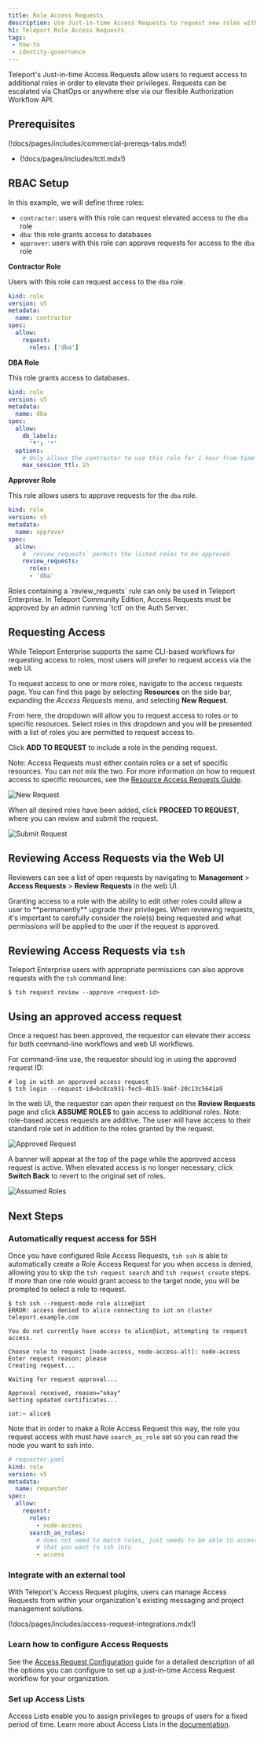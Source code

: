 ```yaml
---
title: Role Access Requests
description: Use Just-in-time Access Requests to request new roles with elevated privileges.
h1: Teleport Role Access Requests
tags:
 - how-to
 - identity-governance
---
```


Teleport's Just-in-time Access Requests allow users to request access to
additional roles in order to elevate their privileges. Requests can be escalated
via ChatOps or anywhere else via our flexible Authorization Workflow API.

## Prerequisites

(!docs/pages/includes/commercial-prereqs-tabs.mdx!)

- (!docs/pages/includes/tctl.mdx!)

## RBAC Setup

In this example, we will define three roles:

- `contractor`: users with this role can request elevated access to the `dba` role
- `dba`: this role grants access to databases
- `approver`: users with this role can approve requests for access to the `dba` role

**Contractor Role**

Users with this role can request access to the `dba` role.

```yaml
kind: role
version: v5
metadata:
  name: contractor
spec:
  allow:
    request:
      roles: ['dba']
```

**DBA Role**

This role grants access to databases.

```yaml
kind: role
version: v5
metadata:
  name: dba
spec:
  allow:
    db_labels:
      '*': '*'
  options:
    # Only allows the contractor to use this role for 1 hour from time of request.
    max_session_ttl: 1h
```

**Approver Role**

This role allows users to approve requests for the `dba` role.

```yaml
kind: role
version: v5
metadata:
  name: approver
spec:
  allow:
    # `review_requests` permits the listed roles to be approved
    review_requests:
      roles:
      - 'dba'
```

<Admonition type="warning" title="Requires Teleport Enterprise">
Roles containing a `review_requests` rule can only be used in Teleport
Enterprise. In Teleport Community Edition, Access Requests must be approved by an admin
running `tctl` on the Auth Server.
</Admonition>

## Requesting Access

While Teleport Enterprise supports the same CLI-based workflows for requesting
access to roles, most users will prefer to request access via the web UI.

To request access to one or more roles, navigate to the access requests page.
You can find this page by selecting **Resources** on the side bar, expanding the
*Access Requests* menu, and selecting **New Request**.

From here, the dropdown will allow you to request access to roles or to specific
resources. Select roles in this dropdown and you will be presented with a list
of roles you are permitted to request access to.

Click **ADD TO REQUEST** to include a role in the pending request.

Note: Access Requests must either contain roles or a set of specific resources.
You can not mix the two. For more information on how to request access to
specific resources, see the
[Resource Access Requests Guide](./resource-requests.mdx).

![New Request](../../../img/access-requests/new-role-request.png)

When all desired roles have been added, click **PROCEED TO REQUEST**, where you
can review and submit the request.

![Submit Request](../../../img/access-requests/submit-request.png)

## Reviewing Access Requests via the Web UI

Reviewers can see a list of open requests by navigating to
**Management** > **Access Requests** > **Review Requests** in the web UI.

<Admonition type="warning">
Granting access to a role with the ability to edit other roles could allow a
user to **permanently** upgrade their privileges. When reviewing requests, it's
important to carefully consider the role(s) being requested and what permissions
will be applied to the user if the request is approved.
</Admonition>

## Reviewing Access Requests via `tsh`

Teleport Enterprise users with appropriate permissions can also approve requests
with the `tsh` command line:

```code
$ tsh request review --approve <request-id>
```

## Using an approved access request

Once a request has been approved, the requestor can elevate their access for
both command-line workflows and web UI workflows.

For command-line use, the requestor should log in using the approved request ID:

```code
# log in with an approved access request
$ tsh login --request-id=bc8ca931-fec9-4b15-9a6f-20c13c5641a9
```

In the web UI, the requestor can open their request on the **Review Requests**
page and click **ASSUME ROLES** to gain access to additional roles. Note:
role-based access requests are additive. The user will have access to their
standard role set in addition to the roles granted by the request.

![Approved Request](../../../img/access-requests/approved-request.png)

A banner will appear at the top of the page while the approved access request is
active. When elevated access is no longer necessary, click **Switch Back** to revert
to the original set of roles.

![Assumed Roles](../../../img/access-requests/role-assumed.png)

## Next Steps

### Automatically request access for SSH

Once you have configured Role Access Requests,
`tsh ssh` is able to automatically create a Role Access Request for you when access is denied,
allowing you to skip the `tsh request search` and `tsh request create` steps.
If more than one role would grant access to the target node, you will be prompted
to select a role to request.

```code
$ tsh ssh --request-mode role alice@iot
ERROR: access denied to alice connecting to iot on cluster teleport.example.com

You do not currently have access to alice@iot, attempting to request access.

Choose role to request [node-access, node-access-alt]: node-access
Enter request reason: please
Creating request...

Waiting for request approval...

Approval received, reason="okay"
Getting updated certificates...

iot:~ alice$
```

Note that in order to make a Role Access Request this way, the role you request
access with must have `search_as_role` set so you can read the node you want to
ssh into.

```yaml
# requester.yaml
kind: role
version: v5
metadata:
  name: requester
spec:
  allow:
    request:
      roles:
        - node-access
      search_as_roles:
        # does not need to match roles, just needs to be able to access nodes
        # that you want to ssh into
        - access
```

### Integrate with an external tool

With Teleport's Access Request plugins, users can manage Access Requests from
within your organization's existing messaging and project management solutions.

(!docs/pages/includes/access-request-integrations.mdx!)

### Learn how to configure Access Requests

See the [Access Request Configuration](./access-request-configuration.mdx) guide
for a detailed description of all the options you can configure to set up a
just-in-time Access Request workflow for your organization.

### Set up Access Lists

Access Lists enable you to assign privileges to groups of users for a fixed
period of time. Learn more about Access Lists in the
[documentation](../access-lists/access-lists.mdx).

